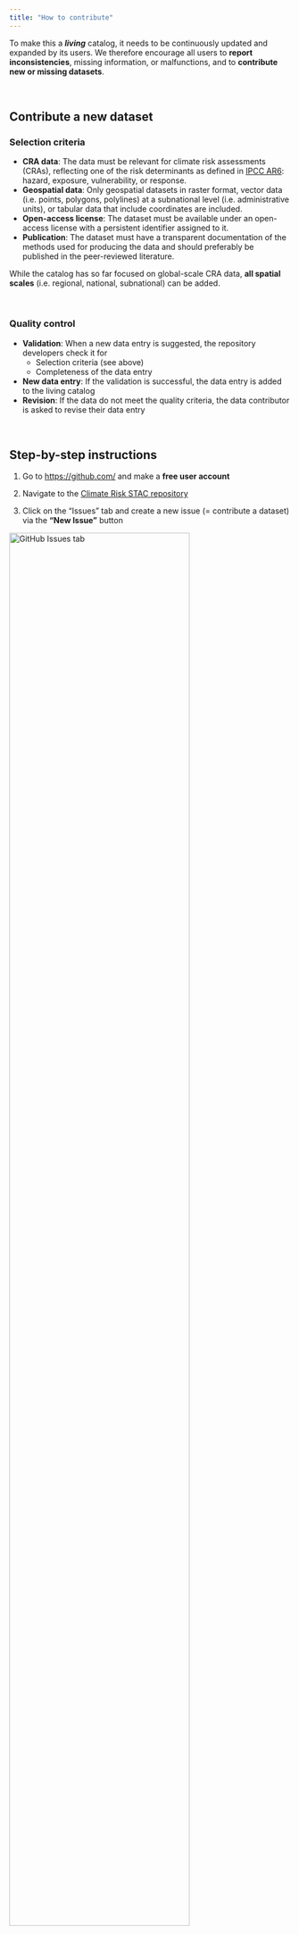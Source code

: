 ```yaml
---
title: "How to contribute"
---
```


To make this a ***living*** catalog, it needs to be continuously updated and expanded by its users. We therefore encourage all users to **report inconsistencies**, missing information, or malfunctions, and to **contribute new or missing datasets**. 

<br>

## Contribute a new dataset
### Selection criteria
-	**CRA data**: The data must be relevant for climate risk assessments (CRAs), reflecting one of the risk determinants as defined in [IPCC AR6](https://www.ipcc.ch/report/sixth-assessment-report-working-group-ii/): hazard, exposure, vulnerability, or response.
-	**Geospatial data**: Only geospatial datasets in raster format, vector data (i.e. points, polygons, polylines) at a subnational level (i.e. administrative units), or tabular data that include coordinates are included.
-	**Open-access license**: The dataset must be available under an open-access license with a persistent identifier assigned to it.
-	**Publication**: The dataset must have a transparent documentation of the methods used for producing the data and should preferably be published in the peer-reviewed literature.

::: {.callout-note}
While the catalog has so far focused on global-scale CRA data, **all spatial scales** (i.e. regional, national, subnational) can be added.
::: 

<br>

### Quality control
-	**Validation**: When a new data entry is suggested, the repository developers check it for
    -   Selection criteria (see above)
    -   Completeness of the data entry
-	**New data entry**: If the validation is successful, the data entry is added to the living catalog
-	**Revision**: If the data do not meet the quality criteria, the data contributor is asked to revise their data entry

<br>

## Step-by-step instructions
1.	Go to <https://github.com/> and make a **free user account**

2.	Navigate to the [Climate Risk STAC repository](https://github.com/climate-risk-data/climate-risk-stac) 

3.	Click on the "Issues" tab and create a new issue (= contribute a dataset) via the **"New Issue"** button

![GitHub Issues tab](./images/issues.png){width=80% fig-align="right"}
<br>

4.	Select the relevant category by clicking on the **"Get started"** button

![GitHub Issues categories](./images/issue_templates.png){width=80%}
<br>

5.	Fill in the form and submit the issue. Please follow these **guidelines**:

    a.	Follow the attribute descriptions and examples provided
    b.	Make use of the pre-defined drop-down menus and free input fields
    c.	Be as precise as possible

::: {.callout-important}
Please submit a separate data entry (= **item**) for datasets belonging to the same overall data source (= **collection**) whenever more than one attribute applies.
::: 
